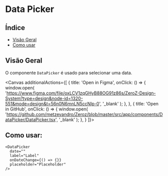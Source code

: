 
<Meta of={DataPicker} />

# Data Picker

## Índice

- [Visão Geral](#visão-geral)
- [Como usar](#como-usar)

## Visão Geral

O componente `DataPicker` é usado para selecionar uma data.

<Canvas additionalActions={[
    {
      title: 'Open in Figma', 
      onClick: () => {
        window.open(
          'https://www.figma.com/file/oxLCV1zqGHyB88OG91z86s/ZeroZ-Design-System?type=design&node-id=1320-551&mode=design&t=56n0N6mnLN5ccNlp-0',
          '_blank'
        );
      },
    },
    {
      title: 'Open in GitHub',
      onClick: () => {
        window.open(
          'https://github.com/metzevandro/Zeroz/blob/master/src/app/components/DataPicker/DataPicker.tsx',
          '_blank'
        );
      },
    }
  ]}>
  <Story/>

</Canvas>

## Como usar:

```tsx
<DataPicker
  date=""
  label="Label"
  onDateChange={() => {}}
  placeholder="Placeholder"
/>
```
